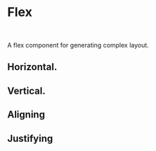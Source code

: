 

<Meta of={Stories} />

# Flex

<br />

A flex component for generating complex layout.

## Horizontal.

<Canvas of={Stories.Base} />

## Vertical.

<Canvas of={Stories.Vertical} />

## Aligning

<Canvas of={Stories.Align} />

## Justifying

<Canvas of={Stories.Justify} />
